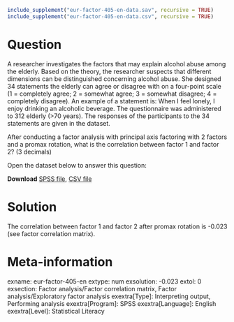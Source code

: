 ```{r, echo = FALSE, results = "hide"}
include_supplement("eur-factor-405-en-data.sav", recursive = TRUE)
include_supplement("eur-factor-405-en-data.csv", recursive = TRUE)
```

Question
========
A researcher investigates the factors that may explain alcohol abuse among the elderly. Based on the theory, the researcher suspects that different dimensions can be distinguished concerning alcohol abuse. She designed 34 statements the elderly can agree or disagree with on a four-point scale (1 = completely agree; 2 = somewhat agree; 3 = somewhat disagree; 4 = completely disagree). An example of a statement is: When I feel lonely, I enjoy drinking an alcoholic beverage. The questionnaire was administered to 312 elderly (>70 years). The responses of the participants to the 34 statements are given in the dataset.

After conducting a factor analysis with principal axis factoring with 2 factors and a promax rotation, what is the correlation between factor 1 and factor 2? (3 decimals)

Open the dataset below to answer this question:

**Download** [SPSS file](eur-factor-405-en-data.sav), [CSV file](eur-factor-405-en-data.csv)


Solution
========
The correlation between factor 1 and factor 2 after promax rotation is -0.023 (see factor correlation matrix).


Meta-information
================
exname: eur-factor-405-en
extype: num
exsolution: -0.023
extol: 0
exsection: Factor analysis/Factor correlation matrix, Factor analysis/Exploratory factor analysis
exextra[Type]: Interpreting output, Performing analysis
exextra[Program]: SPSS
exextra[Language]: English
exextra[Level]: Statistical Literacy